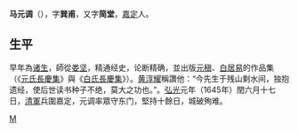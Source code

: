 '''马元调'''（{{bd|？||1645年|catIdx=M}}），字'''巽甫'''，又字'''简堂'''，[[嘉定府|嘉定]]人。

==生平==
早年為[[诸生|诸生]]，師從[[娄坚|娄坚]]，精通经史，论断精确，並出版[[元稹|元稹]]、[[白居易|白居易]]的作品集（《[[元氏長慶集|元氏長慶集]]》與《[[白氏長慶集|白氏長慶集]]》）。[[黄淳耀|黄淳耀]]稱讚他：“今先生于残山剩水间，独抱遗经，使后世读书种子不绝，莫大之功也。”。[[弘光|弘光]]元年（1645年）閏六月十七日，[[清軍|清軍]]兵圍嘉定，元调率眾守东门，堅持十餘日，城破殉难。

{{明朝人物小作品}}

[[Category:明朝藏書家|M]]